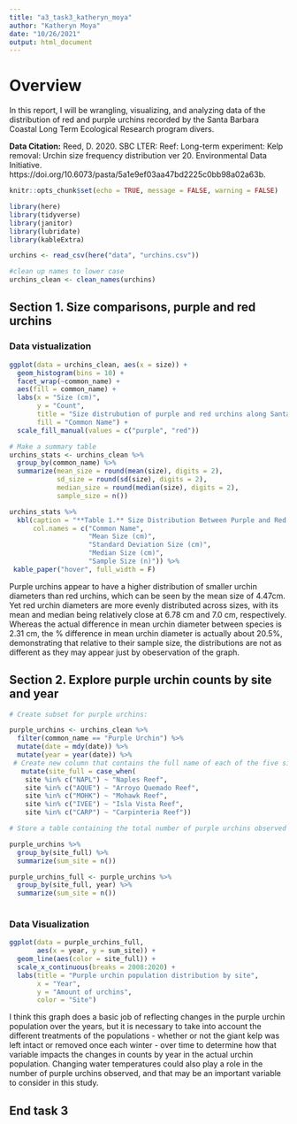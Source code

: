 ```yaml
---
title: "a3_task3_katheryn_moya"
author: "Katheryn Moya"
date: "10/26/2021"
output: html_document
---
```

# Overview

In this report, I will be wrangling, visualizing, and analyzing data of the distribution of red and purple urchins recorded by the Santa Barbara Coastal Long Term Ecological Research program divers.  

**Data Citation:** Reed, D. 2020. SBC LTER: Reef: Long-term experiment: Kelp removal: Urchin size frequency distribution ver 20. Environmental Data Initiative. https://doi.org/10.6073/pasta/5a1e9ef03aa47bd2225c0bb98a02a63b. 

```r
knitr::opts_chunk$set(echo = TRUE, message = FALSE, warning = FALSE)

library(here)
library(tidyverse)
library(janitor)
library(lubridate)
library(kableExtra)
```

```r
urchins <- read_csv(here("data", "urchins.csv"))

#clean up names to lower case
urchins_clean <- clean_names(urchins)
```
## Section 1. Size comparisons, purple and red urchins

### Data vistualization
```r
ggplot(data = urchins_clean, aes(x = size)) +
  geom_histogram(bins = 10) +
  facet_wrap(~common_name) +
  aes(fill = common_name) +
  labs(x = "Size (cm)",
       y = "Count",
       title = "Size distrubution of purple and red urchins along Santa Barbara Coast",
       fill = "Common Name") +
  scale_fill_manual(values = c("purple", "red"))
```


```r
# Make a summary table
urchins_stats <- urchins_clean %>% 
  group_by(common_name) %>% 
  summarize(mean_size = round(mean(size), digits = 2),
            sd_size = round(sd(size), digits = 2),
            median_size = round(median(size), digits = 2),
            sample_size = n())

urchins_stats %>%
  kbl(caption = "**Table 1.** Size Distribution Between Purple and Red Urchin Diameters along Santa Barbara Coast",
      col.names = c("Common Name",
                    "Mean Size (cm)",
                    "Standard Deviation Size (cm)",
                    "Median Size (cm)",
                    "Sample Size (n)")) %>%
 kable_paper("hover", full_width = F)

```
Purple urchins appear to have a higher distribution of smaller urchin diameters than red urchins, which can be seen by the mean size of 4.47cm. Yet red urchin diameters are more evenly distributed across sizes, with its mean and median being relatively close at 6.78 cm and 7.0 cm, respectively. Whereas the actual difference in mean urchin diameter between species is 2.31 cm, the % difference in mean urchin diameter is actually about 20.5%, demonstrating that relative to their sample size, the distributions are not as different as they may appear just by obeservation of the graph. 

## Section 2. Explore purple urchin counts by site and year

```r
# Create subset for purple urchins:

purple_urchins <- urchins_clean %>% 
  filter(common_name == "Purple Urchin") %>% 
  mutate(date = mdy(date)) %>% 
  mutate(year = year(date)) %>% 
 # Create new column that contains the full name of each of the five sites:
   mutate(site_full = case_when(
    site %in% c("NAPL") ~ "Naples Reef",
    site %in% c("AQUE") ~ "Arroyo Quemado Reef",
    site %in% c("MOHK") ~ "Mohawk Reef",
    site %in% c("IVEE") ~ "Isla Vista Reef",
    site %in% c("CARP") ~ "Carpinteria Reef"))
```


```r
# Store a table containing the total number of purple urchins observed by site and year

purple_urchins %>% 
  group_by(site_full) %>% 
  summarize(sum_site = n())

purple_urchins_full <- purple_urchins %>% 
  group_by(site_full, year) %>% 
  summarize(sum_site = n())
  
```
### Data Visualization

```r

ggplot(data = purple_urchins_full,
       aes(x = year, y = sum_site)) +
  geom_line(aes(color = site_full)) +
  scale_x_continuous(breaks = 2008:2020) +
  labs(title = "Purple urchin population distribution by site",
       x = "Year",
       y = "Amount of urchins",
       color = "Site")
```

I think this graph does a basic job of reflecting changes in the purple urchin population over the years, but it is necessary to take into account the different treatments of the populations - whether or not the giant kelp was left intact or removed once each winter - over time to determine how that variable impacts the changes in counts by year in the actual urchin population. Changing water temperatures could also play a role in the number of purple urchins observed, and that may be an important variable to consider in this study.

## End task 3


